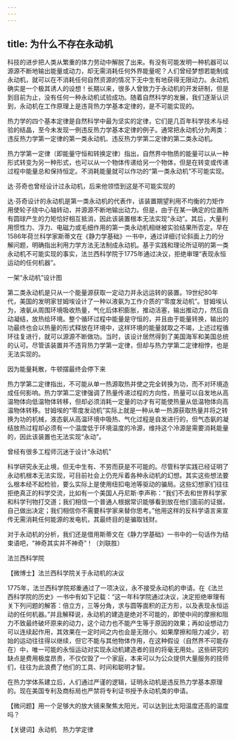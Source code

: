 ```yaml
---
---
---
```

title: 为什么不存在永动机
---




科技的进步把人类从繁重的体力劳动中解脱了出来。有没有可能发明一种机器可以源源不断地输出能量或动力，却无需消耗任何外界能量呢？人们曾经梦想若能制成永动机，就可以在不消耗任何自然资源的情况下无中生有地获得无限动力。永动机确实是一个极其诱人的设想！长期以来，很多人曾致力于永动机的开发研制，但是到目前为止，没有任何一种永动机试验成功。随着自然科学的发展，我们逐渐认识到，永动机在工作原理上是违背热力学基本定律的，是不可能实现的。

热力学的四个基本定律是自然科学中最为坚实的定律，它们是几百年科学技术与经验的结晶，至今未发现一例违反热力学基本定律的例子。通常把永动机分为两类：违反热力学第一定律的第一类永动机、违反热力学第二定律的第二类永动机。

热力学第一定律（即能量守恒和转换定律）指出，自然界中物质的能量可以从一种形式转变为另一种形式，也可以从一个物体传递给另一个物体，但是在转变或传递过程中能量总和保持恒定。不消耗能量就可以作功的“第一类永动机”不可能实现。

达·芬奇也曾经设计过永动机，后来他领悟到这是不可能实现的



达·芬奇设计的永动机是第一类永动机的代表作，该装置期望利用不均衡的力矩作用使轮子绕中心轴转动，并源源不断地输出动力。但是，由于在某一确定的位置所有圆球产生的力矩恰好相互抵消，因此该装置根本无法实现“永动”。其后，大量利用惯性力、浮力、电磁力或毛细作用的第一类永动机相继被实验结果所否定。早在1586年荷兰科学家斯蒂文在《静力学基础》一书中，通过详细讨论斜面上力的分解问题，明确指出利用力学方法无法制成永动机。基于实践和理论所证明的第一类永动机不可能实现的事实，法兰西科学院于1775年通过决议，拒绝审理“表现永恒运动的任何机器”。

一架“永动机”设计图



第二类永动机是只从一个能量源获取一定动力并永远运转的装置。19世纪80年代，美国的发明家甘姆埃设计了一种以液氨为工作介质的“零度发动机”。甘姆埃认为，液氨从周围环境吸收热量，气化后体积膨胀，推动活塞，输出推动力，然后自动凝结，放热给环境。整个循环过程中能量是守恒的，并且由于能量转换，输出的功最终也会以热量的形式释放在环境中，这样环境的能量就取之不竭，上述过程循环往复进行，就可以源源不断做功。当时，该设计居然得到了美国海军和美国总统的认可。尽管该装置并不违背热力学第一定律，但却与热力学第二定律相悖，也是无法实现的。

因为能量耗散，牛顿摆最终会停下来



热力学第二定律指出，不可能从单一热源取热并使之完全转换为功，而不对环境造成任何影响。热力学第二定律强调了热量传递过程的方向性，热量可以自发地从高温物体向低温物体转移，但却必须消耗一定量的功才有可能使热量从低温物体向高温物体转移。甘姆埃的“零度发动机”实际上就是一种从单一热源获取热量并将之转换为功的机械，液态氨从高温环境中吸热、气化过程是自发进行的，但气态氨的凝结放热过程却必须有一个温度低于环境温度的冷源，维持这个冷源是需要消耗能量的，因此该装置也无法实现“永动”。

曾经有很多工程师沉迷于设计“永动机”



科学研究永无止境，但无中生有、不劳而获是不可能的。尽管科学实践已经证明了永动机根本无法实现，可目前社会上仍充斥着各种永动机的幻想。其实这些想法要么根本经不起检验，要么实际上是使用纽扣电池等驱动的骗局。这些幻想家们往往拒绝真正的科学交流，比如有一个美国人丹尼斯·李声称：“我们不去和世界科学家和科学刊物打交道；我们相信一个普通人根据常识能够看到放在他们面前的证据，自己做出决定；我们相信你不需要科学家来替你思考。”他用这样的反科学语言来宣传无需消耗任何能源的发电机，其最终目的是骗取钱财。

对于永动机的分析，我们还是借用斯蒂文在《静力学基础》一书中的一句话作为结束语吧，“神奇其实并不神奇”！（刘联胜）

法兰西科学院





【微博士】法兰西科学院关于永动机的决议

1775年，法兰西科学院郑重通过了一项决议，永不接受永动机的申请。在《法兰西科学院的历史》一书中有如下记载：“这一年科学院通过决议，决定拒绝审理有关下列问题的解答：倍立方，三等分角，求与圆等面积的正方形，以及表现永恒运动的任何机器。”并且解释说，永动机的建造是绝对不可能的，即使中间的摩擦和阻力不致最终破坏原来的动力，这个动力也不能产生等于原因的效果；再如设想动力可以连续起作用，其效果在一定时间之内也会是无限小。如果摩擦和阻力减少，初始的运动往往得以继续，但它不能与其他物体作用，在这种假设（自然界不可能存在）中，唯一可能的永恒运动对实现永动机建造者的目的将毫无用处。这些研究的缺点是费用极度昂贵，不仅仅毁了一个家庭，本来可以为公众提供大量服务的技师们，往往为此浪费了他们的工具、时间和聪明才智。

在热力学体系建立后，人们通过严谨的逻辑，证明永动机是违反热力学基本原理的。现在美国专利及商标局也严禁将专利证书授予永动机类的申请。

【微问题】用一个足够大的放大镜来聚焦太阳光，可以达到比太阳温度还高的温度吗？

【关键词】永动机　热力学定律
